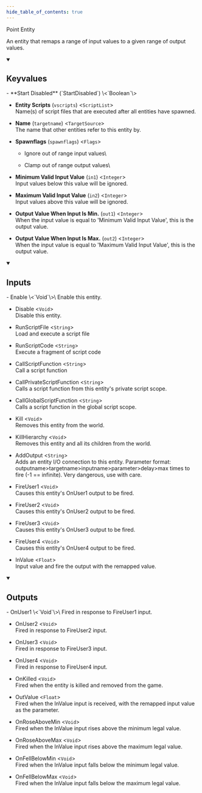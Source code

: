 ```yaml
---
hide_table_of_contents: true
---
```


<!---
!!!!!!
THIS PAGE IS AUTOGENERATED FROM GAME FGD DEFINITIONS!
DO NOT EDIT MANUALLY!
!!!!!!

In order to make edits, you can make an annotation file in /fgd_dump_overrides
-->


Point Entity

An entity that remaps a range of input values to a given range of output values.

<details open>
<summary><h2>Keyvalues</h2></summary>
- **Start Disabled** (`StartDisabled`) \<`Boolean`\>

- **Entity Scripts** (`vscripts`) \<`ScriptList`\>\
Name(s) of script files that are executed after all entities have spawned.

- **Name** (`targetname`) \<`TargetSource`\>\
The name that other entities refer to this entity by.

- **Spawnflags** (`spawnflags`) \<`Flags`\>
  - Ignore out of range input values\
    
  - Clamp out of range output values\
    


- **Minimum Valid Input Value** (`in1`) \<`Integer`\>\
Input values below this value will be ignored.

- **Maximum Valid Input Value** (`in2`) \<`Integer`\>\
Input values above this value will be ignored.

- **Output Value When Input Is Min.** (`out1`) \<`Integer`\>\
When the input value is equal to 'Minimum Valid Input Value', this is the output value.

- **Output Value When Input Is Max.** (`out2`) \<`Integer`\>\
When the input value is equal to 'Maximum Valid Input Value', this is the output value.


 </details>
<details open>
<summary><h2>Inputs</h2></summary>
- Enable \<`Void`\>\
Enable this entity.

- Disable \<`Void`\>\
Disable this entity.

- RunScriptFile \<`String`\>\
Load and execute a script file

- RunScriptCode \<`String`\>\
Execute a fragment of script code

- CallScriptFunction \<`String`\>\
Call a script function

- CallPrivateScriptFunction \<`String`\>\
Calls a script function from this entity's private script scope.

- CallGlobalScriptFunction \<`String`\>\
Calls a script function in the global script scope.

- Kill \<`Void`\>\
Removes this entity from the world.

- KillHierarchy \<`Void`\>\
Removes this entity and all its children from the world.

- AddOutput \<`String`\>\
Adds an entity I/O connection to this entity. Parameter format: outputname&gt;targetname>inputname&gt;parameter&gt;delay&gt;max times to fire (-1 == infinite). Very dangerous, use with care.

- FireUser1 \<`Void`\>\
Causes this entity's OnUser1 output to be fired.

- FireUser2 \<`Void`\>\
Causes this entity's OnUser2 output to be fired.

- FireUser3 \<`Void`\>\
Causes this entity's OnUser3 output to be fired.

- FireUser4 \<`Void`\>\
Causes this entity's OnUser4 output to be fired.

- InValue \<`Float`\>\
Input value and fire the output with the remapped value.


 </details>
<details open>
<summary><h2>Outputs</h2></summary>
- OnUser1 \<`Void`\>\
Fired in response to FireUser1 input.

- OnUser2 \<`Void`\>\
Fired in response to FireUser2 input.

- OnUser3 \<`Void`\>\
Fired in response to FireUser3 input.

- OnUser4 \<`Void`\>\
Fired in response to FireUser4 input.

- OnKilled \<`Void`\>\
Fired when the entity is killed and removed from the game.

- OutValue \<`Float`\>\
Fired when the InValue input is received, with the remapped input value as the parameter.

- OnRoseAboveMin \<`Void`\>\
Fired when the InValue input rises above the minimum legal value.

- OnRoseAboveMax \<`Void`\>\
Fired when the InValue input rises above the maximum legal value.

- OnFellBelowMin \<`Void`\>\
Fired when the InValue input falls below the minimum legal value.

- OnFellBelowMax \<`Void`\>\
Fired when the InValue input falls below the maximum legal value.


 </details>